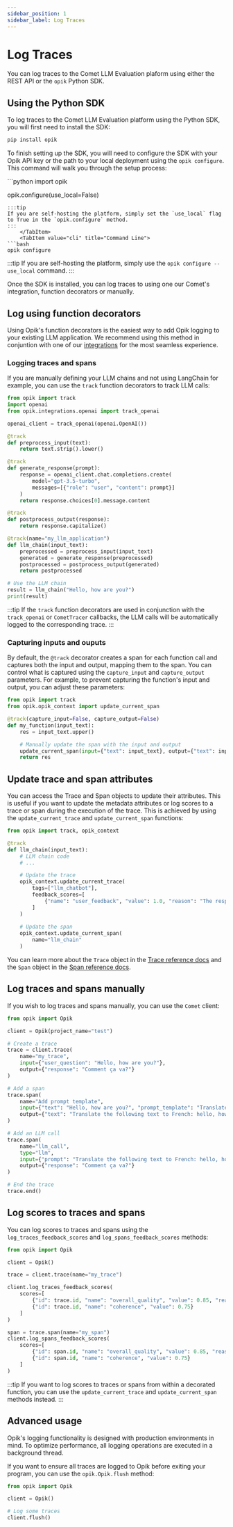 ```yaml
---
sidebar_position: 1
sidebar_label: Log Traces
---
```



# Log Traces

You can log traces to the Comet LLM Evaluation plaform using either the REST API or the `opik` Python SDK.

## Using the Python SDK

To log traces to the Comet LLM Evaluation platform using the Python SDK, you will first need to install the SDK:

```bash
pip install opik
```

To finish setting up the SDK, you will need to configure the SDK with your Opik API key or the path to your local deployment using the `opik configure`. This command will walk you through the setup process:


<Tabs>
    <TabItem value="python" title="Python">
```python
import opik

opik.configure(use_local=False)
```
:::tip
If you are self-hosting the platform, simply set the `use_local` flag to True in the `opik.configure` method.
:::
    </TabItem>
    <TabItem value="cli" title="Command Line">
```bash
opik configure
```
:::tip
If you are self-hosting the platform, simply use the `opik configure --use_local` command.
:::
    </TabItem>
</Tabs>


Once the SDK is installed, you can log traces to using one our Comet's integration, function decorators or manually.



## Log using function decorators

Using Opik's function decorators is the easiest way to add Opik logging to your existing LLM application. We recommend using this method in conjuntion with one of our [integrations](/tracing/integrations/overview.md) for the most seamless experience.


### Logging traces and spans

If you are manually defining your LLM chains and not using LangChain for example, you can use the `track` function decorators to track LLM calls:

```python
from opik import track
import openai
from opik.integrations.openai import track_openai

openai_client = track_openai(openai.OpenAI())

@track
def preprocess_input(text):
    return text.strip().lower()

@track
def generate_response(prompt):
    response = openai_client.chat.completions.create(
        model="gpt-3.5-turbo",
        messages=[{"role": "user", "content": prompt}]
    )
    return response.choices[0].message.content

@track
def postprocess_output(response):
    return response.capitalize()

@track(name="my_llm_application")
def llm_chain(input_text):
    preprocessed = preprocess_input(input_text)
    generated = generate_response(preprocessed)
    postprocessed = postprocess_output(generated)
    return postprocessed

# Use the LLM chain
result = llm_chain("Hello, how are you?")
print(result)
```

:::tip
If the `track` function decorators are used in conjunction with the `track_openai` or `CometTracer` callbacks, the LLM calls will be automatically logged to the corresponding trace.
:::

### Capturing inputs and ouputs

By default, the `@track` decorator creates a span for each function call and captures both the input and output, mapping them to the span. You can control what is captured using the `capture_input` and `capture_output` parameters. For example, to prevent capturing the function's input and output, you can adjust these parameters:

```python
from opik import track
from opik.opik_context import update_current_span

@track(capture_input=False, capture_output=False)
def my_function(input_text):
    res = input_text.upper()

    # Manually update the span with the input and output
    update_current_span(input={"text": input_text}, output={"text": input_text.upper()})
    return res
```

## Update trace and span attributes

You can access the Trace and Span objects to update their attributes. This is useful if you want to update the metadata attributes or log scores to a trace or span during the execution of the trace. This is achieved by using the `update_current_trace` and `update_current_span` functions:

```python
from opik import track, opik_context

@track
def llm_chain(input_text):
    # LLM chain code
    # ...

    # Update the trace
    opik_context.update_current_trace(
        tags=["llm_chatbot"],
        feedback_scores=[
            {"name": "user_feedback", "value": 1.0, "reason": "The response was helpful and accurate."}
        ]
    )
    
    # Update the span
    opik_context.update_current_span(
        name="llm_chain"
    )
```

You can learn more about the `Trace` object in the [Trace reference docs](/python-sdk-reference/Objects/Trace.html) and the `Span` object in the [Span reference docs](/python-sdk-reference/Objects/Span.html).

## Log traces and spans manually

If you wish to log traces and spans manually, you can use the `Comet` client:

```python
from opik import Opik

client = Opik(project_name="test")

# Create a trace
trace = client.trace(
    name="my_trace",
    input={"user_question": "Hello, how are you?"},
    output={"response": "Comment ça va?"}
)

# Add a span
trace.span(
    name="Add prompt template",
    input={"text": "Hello, how are you?", "prompt_template": "Translate the following text to French: {text}"},
    output={"text": "Translate the following text to French: hello, how are you?"}
)

# Add an LLM call
trace.span(
    name="llm_call",
    type="llm",
    input={"prompt": "Translate the following text to French: hello, how are you?"},
    output={"response": "Comment ça va?"}
)

# End the trace
trace.end()
```

## Log scores to traces and spans

You can log scores to traces and spans using the `log_traces_feedback_scores` and `log_spans_feedback_scores` methods:

```python
from opik import Opik

client = Opik()

trace = client.trace(name="my_trace")

client.log_traces_feedback_scores(
    scores=[
        {"id": trace.id, "name": "overall_quality", "value": 0.85, "reason": "The response was helpful and accurate."},
        {"id": trace.id, "name": "coherence", "value": 0.75}
    ]
)

span = trace.span(name="my_span")
client.log_spans_feedback_scores(
    scores=[
        {"id": span.id, "name": "overall_quality", "value": 0.85, "reason": "The response was helpful and accurate."},
        {"id": span.id, "name": "coherence", "value": 0.75}
    ]
)
```

:::tip
If you want to log scores to traces or spans from within a decorated function, you can use the `update_current_trace` and `update_current_span` methods instead.
:::

## Advanced usage

Opik's logging functionality is designed with production environments in mind. To optimize performance, all logging operations are executed in a background thread.

If you want to ensure all traces are logged to Opik before exiting your program, you can use the `opik.Opik.flush` method:

```python
from opik import Opik

client = Opik()

# Log some traces
client.flush()
```
